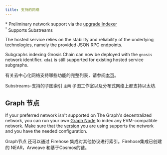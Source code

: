 ```yaml
---
title: 支持的网络
---
```




<SupportedNetworksTable networks={props.networks} />

\* Preliminary network support via the [upgrade Indexer](https://thegraph.com/blog/upgrade-indexer/)  
&#8288;<sup>†</sup> Supports Substreams

The hosted service relies on the stability and reliability of the underlying technologies, namely the provided JSON RPC endpoints.

Subgraphs indexing Gnosis Chain can now be deployed with the `gnosis` network identifier. `xdai` is still supported for existing hosted service subgraphs.

有关去中心化网络支持哪些功能的完整列表，请参阅[本页](https://github.com/graphprotocol/indexer/blob/main/docs/feature-support-matrix.md)。

Substreams-支持的子图索引 `主网` 子图工作室以及分布式网络上都支持以太坊.

## Graph 节点

If your preferred network isn't supported on The Graph's decentralized network, you can run your own [Graph Node](https://github.com/graphprotocol/graph-node) to index any EVM-compatible network. Make sure that the [version](https://github.com/graphprotocol/graph-node/releases) you are using supports the network and you have the needed configuration.

Graph节点 还可以通过 Firehose 集成对其他协议进行索引。Firehose集成已创建的 NEAR，Arweave 和基于Cosmos的链。
